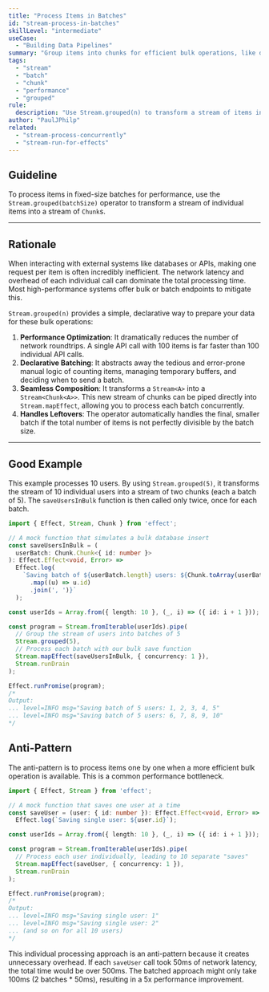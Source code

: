 ```yaml
---
title: "Process Items in Batches"
id: "stream-process-in-batches"
skillLevel: "intermediate"
useCase:
  - "Building Data Pipelines"
summary: "Group items into chunks for efficient bulk operations, like database inserts or batch API calls."
tags:
  - "stream"
  - "batch"
  - "chunk"
  - "performance"
  - "grouped"
rule:
  description: "Use Stream.grouped(n) to transform a stream of items into a stream of batched chunks."
author: "PaulJPhilp"
related:
  - "stream-process-concurrently"
  - "stream-run-for-effects"
---
```


## Guideline

To process items in fixed-size batches for performance, use the `Stream.grouped(batchSize)` operator to transform a stream of individual items into a stream of `Chunk`s.

---

## Rationale

When interacting with external systems like databases or APIs, making one request per item is often incredibly inefficient. The network latency and overhead of each individual call can dominate the total processing time. Most high-performance systems offer bulk or batch endpoints to mitigate this.

`Stream.grouped(n)` provides a simple, declarative way to prepare your data for these bulk operations:

1.  **Performance Optimization**: It dramatically reduces the number of network roundtrips. A single API call with 100 items is far faster than 100 individual API calls.
2.  **Declarative Batching**: It abstracts away the tedious and error-prone manual logic of counting items, managing temporary buffers, and deciding when to send a batch.
3.  **Seamless Composition**: It transforms a `Stream<A>` into a `Stream<Chunk<A>>`. This new stream of chunks can be piped directly into `Stream.mapEffect`, allowing you to process each batch concurrently.
4.  **Handles Leftovers**: The operator automatically handles the final, smaller batch if the total number of items is not perfectly divisible by the batch size.

---

## Good Example

This example processes 10 users. By using `Stream.grouped(5)`, it transforms the stream of 10 individual users into a stream of two chunks (each a batch of 5). The `saveUsersInBulk` function is then called only twice, once for each batch.

```typescript
import { Effect, Stream, Chunk } from 'effect';

// A mock function that simulates a bulk database insert
const saveUsersInBulk = (
  userBatch: Chunk.Chunk<{ id: number }>
): Effect.Effect<void, Error> =>
  Effect.log(
    `Saving batch of ${userBatch.length} users: ${Chunk.toArray(userBatch)
      .map((u) => u.id)
      .join(', ')}`
  );

const userIds = Array.from({ length: 10 }, (_, i) => ({ id: i + 1 }));

const program = Stream.fromIterable(userIds).pipe(
  // Group the stream of users into batches of 5
  Stream.grouped(5),
  // Process each batch with our bulk save function
  Stream.mapEffect(saveUsersInBulk, { concurrency: 1 }),
  Stream.runDrain
);

Effect.runPromise(program);
/*
Output:
... level=INFO msg="Saving batch of 5 users: 1, 2, 3, 4, 5"
... level=INFO msg="Saving batch of 5 users: 6, 7, 8, 9, 10"
*/
```

## Anti-Pattern

The anti-pattern is to process items one by one when a more efficient bulk operation is available. This is a common performance bottleneck.

```typescript
import { Effect, Stream } from 'effect';

// A mock function that saves one user at a time
const saveUser = (user: { id: number }): Effect.Effect<void, Error> =>
  Effect.log(`Saving single user: ${user.id}`);

const userIds = Array.from({ length: 10 }, (_, i) => ({ id: i + 1 }));

const program = Stream.fromIterable(userIds).pipe(
  // Process each user individually, leading to 10 separate "saves"
  Stream.mapEffect(saveUser, { concurrency: 1 }),
  Stream.runDrain
);

Effect.runPromise(program);
/*
Output:
... level=INFO msg="Saving single user: 1"
... level=INFO msg="Saving single user: 2"
... (and so on for all 10 users)
*/
```

This individual processing approach is an anti-pattern because it creates unnecessary overhead. If each `saveUser` call took 50ms of network latency, the total time would be over 500ms. The batched approach might only take 100ms (2 batches * 50ms), resulting in a 5x performance improvement.